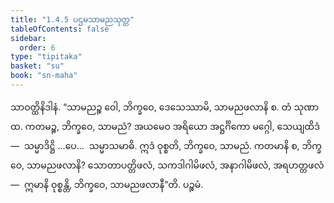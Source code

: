 ```yaml
---
title: "1.4.5 ပဌမသာမညသုတ္တ"
tableOfContents: false
sidebar:
  order: 6
type: "tipitaka"
basket: "su"
book: "sn-maha"
---
```



<DynamicBreadcrumb />

<Division number="35" book="sn-maha">

<Paragraph number="131" book="sn-maha">
သာဝတ္ထိနိဒါနံ. “သာမညဉ္စ ဝေါ, ဘိက္ခဝေ, ဒေသေဿာမိ, သာမညဖလာနိ စ. တံ သုဏာထ. ကတမဉ္စ, ဘိက္ခဝေ, သာမညံ? အယမေဝ အရိယော အဋ္ဌင်္ဂိကော မဂ္ဂေါ, သေယျထိဒံ—  သမ္မာဒိဋ္ဌိ …ပေ…  သမ္မာသမာဓိ. ဣဒံ ဝုစ္စတိ, ဘိက္ခဝေ, သာမညံ. ကတမာနိ စ, ဘိက္ခဝေ, သာမညဖလာနိ? သောတာပတ္တိဖလံ, သကဒါဂါမိဖလံ, အနာဂါမိဖလံ, အရဟတ္တဖလံ—  ဣမာနိ ဝုစ္စန္တိ, ဘိက္ခဝေ, သာမညဖလာနီ”တိ.

</Paragraph>
</Division>

<Paragraph number="132" type="center" book="sn-maha">
ပဉ္စမံ.
</Paragraph>